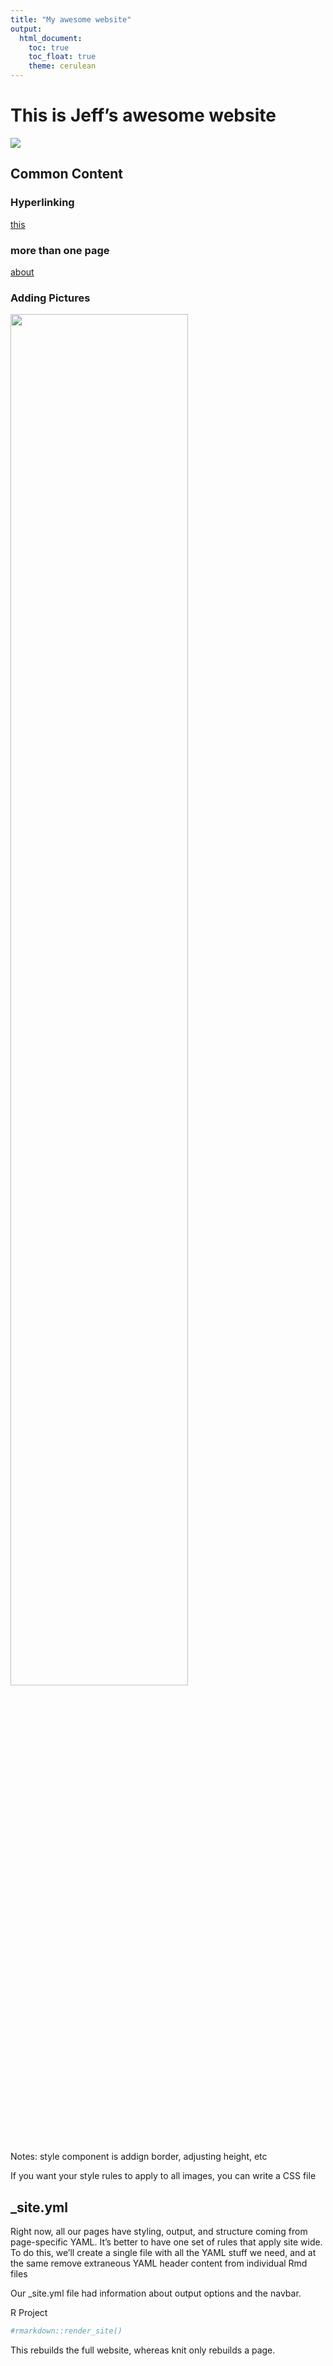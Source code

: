 ```yaml
---
title: "My awesome website"
output: 
  html_document:
    toc: true
    toc_float: true
    theme: cerulean
---
```


# This is Jeff's awesome website

![](https://media.giphy.com/media/drXGoW1iudhKw/giphy.gif)

## Common Content

### Hyperlinking
[this](https://p8105.com/making_websites.html)

### more than one page 
[about](about.html)

### Adding Pictures
<img src="image/image.jpg" style="width:75%">

Notes: style component is addign border, adjusting height, etc 

If you want your style rules to apply to all images, you can write a CSS file 

## _site.yml

Right now, all our pages have styling, output, and structure coming from page-specific YAML. It's better to have one set of rules that apply site wide. To do this, we'll create a single file with all the YAML stuff we need, and at the same remove extraneous YAML header content from individual Rmd files 

Our _site.yml file had information about output options and the navbar.

R Project 
```r
#rmarkdown::render_site()
```
This rebuilds the full website, whereas knit only rebuilds a page. 


